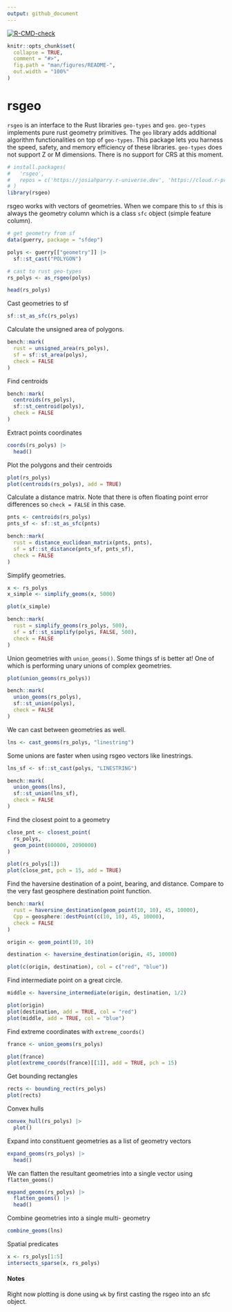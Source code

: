 ```yaml
---
output: github_document
---
```


<!-- badges: start -->
[![R-CMD-check](https://github.com/JosiahParry/rsgeo/actions/workflows/R-CMD-check.yaml/badge.svg)](https://github.com/JosiahParry/rsgeo/actions/workflows/R-CMD-check.yaml)
<!-- badges: end -->


```r
knitr::opts_chunk$set(
  collapse = TRUE,
  comment = "#>",
  fig.path = "man/figures/README-",
  out.width = "100%"
)
```

# rsgeo

`rsgeo` is an interface to the Rust libraries `geo-types` and `geo`. `geo-types` implements pure rust geometry primitives. The `geo` library adds additional algorithm functionalities on top of `geo-types`. This package lets you harness the speed, safety, and memory efficiency of these libraries. `geo-types` does not support Z or M dimensions. There is no support for CRS at this moment.

```r
# install.packages(
#   'rsgeo', 
#   repos = c('https://josiahparry.r-universe.dev', 'https://cloud.r-project.org')
# )
library(rsgeo)
```

rsgeo works with vectors of geometries. When we compare this to `sf` this is always the geometry column which is a class `sfc` object (simple feature column).

```r
# get geometry from sf
data(guerry, package = "sfdep")

polys <- guerry[["geometry"]] |>
  sf::st_cast("POLYGON")

# cast to rust geo-types
rs_polys <- as_rsgeo(polys)

head(rs_polys)
```

Cast geometries to sf

```r
sf::st_as_sfc(rs_polys)
```


Calculate the unsigned area of polygons. 

```r
bench::mark(
  rust = unsigned_area(rs_polys),
  sf = sf::st_area(polys),
  check = FALSE
)
```
Find centroids 

```r
bench::mark(
  centroids(rs_polys),
  sf::st_centroid(polys),
  check = FALSE
)
```
Extract points coordinates

```r
coords(rs_polys) |> 
  head()
```

Plot the polygons and their centroids

```r
plot(rs_polys)
plot(centroids(rs_polys), add = TRUE)
```

Calculate a distance matrix. Note that there is often floating point error differences so `check = FALSE` in this case.

```r
pnts <- centroids(rs_polys)
pnts_sf <- sf::st_as_sfc(pnts)

bench::mark(
  rust = distance_euclidean_matrix(pnts, pnts),
  sf = sf::st_distance(pnts_sf, pnts_sf),
  check = FALSE
)

```

Simplify geometries. 

```r
x <- rs_polys
x_simple <- simplify_geoms(x, 5000)

plot(x_simple)
```

```r
bench::mark(
  rust = simplify_geoms(rs_polys, 500),
  sf = sf::st_simplify(polys, FALSE, 500),
  check = FALSE
)
```

Union geometries with `union_geoms()`. Some things sf is better at! One of which is performing unary unions of complex geometries.


```r
plot(union_geoms(rs_polys))

bench::mark(
  union_geoms(rs_polys),
  sf::st_union(polys),
  check = FALSE
)
```

We can cast between geometries as well.

```r
lns <- cast_geoms(rs_polys, "linestring")
```

Some unions are faster when using rsgeo vectors like linestrings. 

```r
lns_sf <- sf::st_cast(polys, "LINESTRING")

bench::mark(
  union_geoms(lns),
  sf::st_union(lns_sf),
  check = FALSE
)
```


Find the closest point to a geometry

```r
close_pnt <- closest_point(
  rs_polys, 
  geom_point(800000, 2090000)
)

plot(rs_polys[1])
plot(close_pnt, pch = 15, add = TRUE)
```

Find the haversine destination of a point, bearing, and distance. Compare to the very fast geosphere destination point function. 

```r
bench::mark(
  rust = haversine_destination(geom_point(10, 10), 45, 10000),
  Cpp = geosphere::destPoint(c(10, 10), 45, 10000),
  check = FALSE
)
```


```r
origin <- geom_point(10, 10)

destination <- haversine_destination(origin, 45, 10000)

plot(c(origin, destination), col = c("red", "blue"))
```

Find intermediate point on a great circle.

```r
middle <- haversine_intermediate(origin, destination, 1/2)

plot(origin)
plot(destination, add = TRUE, col = "red")
plot(middle, add = TRUE, col = "blue")
```

<!-- Utilize the chaikin smoothing algorithm with 5 iterations. -->

<!-- ```{r} -->
<!-- region <- rs_polys[[2]] -->
<!-- plot(chaikin_smoothing(region, 5)) -->
<!-- ``` -->

Find extreme coordinates with `extreme_coords()`


```r
france <- union_geoms(rs_polys)

plot(france)
plot(extreme_coords(france)[[1]], add = TRUE, pch = 15)
```

Get bounding rectangles

```r
rects <- bounding_rect(rs_polys)
plot(rects)
```

Convex hulls

```r
convex_hull(rs_polys) |> 
  plot()
```

Expand into constituent geometries as a list of geometry vectors

```r
expand_geoms(rs_polys) |> 
  head()
```
We can flatten the resultant geometries into a single vector using `flatten_geoms()`

```r
expand_geoms(rs_polys) |> 
  flatten_geoms() |> 
  head()
```

Combine geometries into a single multi- geometry

```r
combine_geoms(lns)
```


Spatial predicates 

```r
x <- rs_polys[1:5]
intersects_sparse(x, rs_polys)
```


<!-- Convert to and from wkb and wkt -->

<!-- ```{r} -->
<!-- wkt <- wkt_from_geoms(x) -->
<!-- wkt_to_geoms(wkt) -->
<!-- ``` -->

<!-- ```{r} -->
<!-- wkb <- wkb_from_geoms(x) -->
<!-- head(wkb[[1]]) -->

<!-- wkb_to_geoms(wkb) -->
<!-- ``` -->


#### Notes

Right now plotting is done using `wk` by first casting the rsgeo into an sfc object.
